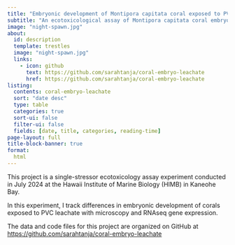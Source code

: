 ```yaml
---
title: "Embryonic development of Montipora capitata coral exposed to PVC leachate"
subtitle: "An ecotoxicological assay of Montipora capitata coral embryo development and gene expression under increasing PVC leachate exposures"
image: "night-spawn.jpg"
about:
  id: description
  template: trestles
  image: "night-spawn.jpg"
  links:
    - icon: github
      text: https://github.com/sarahtanja/coral-embryo-leachate
      href: https://github.com/sarahtanja/coral-embryo-leachate
listing: 
  contents: coral-embryo-leachate
  sort: "date desc"
  type: table
  categories: true
  sort-ui: false
  filter-ui: false
  fields: [date, title, categories, reading-time]
page-layout: full
title-block-banner: true
format:
  html
---
```


:::: {#description}
<div>

This project is a single-stressor ecotoxicology assay experiment conducted in July 2024 at the Hawaii Institute of Marine Biology (HIMB) in Kaneohe Bay.

</div>

In this experiment, I track differences in embryonic development of corals exposed to PVC leachate with microscopy and RNAseq gene expression.

The data and code files for this project are organized on GitHub at <https://github.com/sarahtanja/coral-embryo-leachate>
::::
